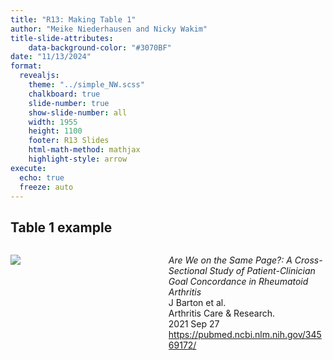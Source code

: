 ```yaml
---
title: "R13: Making Table 1"
author: "Meike Niederhausen and Nicky Wakim"
title-slide-attributes:
    data-background-color: "#3070BF"
date: "11/13/2024"
format: 
  revealjs:
    theme: "../simple_NW.scss"
    chalkboard: true
    slide-number: true
    show-slide-number: all
    width: 1955
    height: 1100
    footer: R13 Slides
    html-math-method: mathjax
    highlight-style: arrow
execute:
  echo: true
  freeze: auto
---
```


## Table 1 example

::: columns
::: {.column width="48%"}
![](../img_slides/Table1_Barton.png){fig-align="center"}
:::

::: {.column width="52%"}
*Are We on the Same Page?: A Cross-Sectional Study of Patient-Clinician Goal Concordance in Rheumatoid Arthritis*  
J Barton et al.  
Arthritis Care & Research.  
2021 Sep 27
[https://pubmed.ncbi.nlm.nih.gov/34569172/](https://pubmed.ncbi.nlm.nih.gov/34569172/) 
:::
:::
